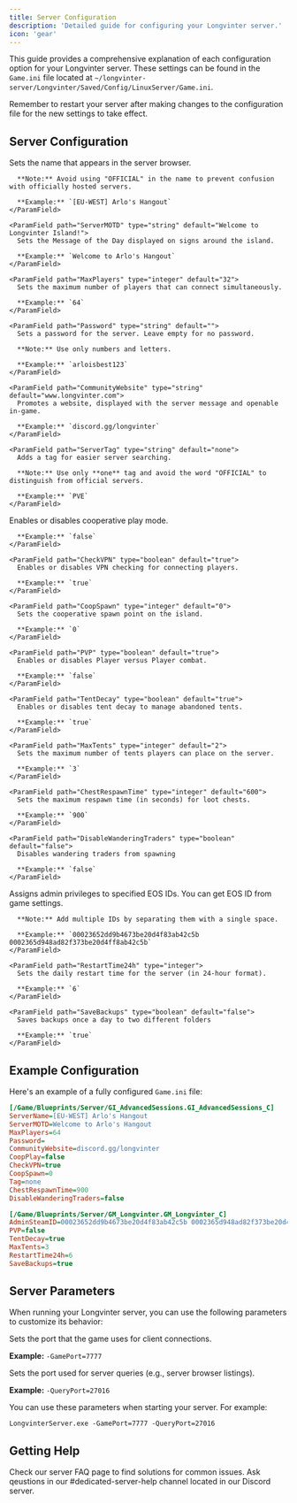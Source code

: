 ```yaml
---
title: Server Configuration
description: 'Detailed guide for configuring your Longvinter server.'
icon: 'gear'
---
```


This guide provides a comprehensive explanation of each configuration option for your Longvinter server. These settings can be found in the `Game.ini` file located at `~/longvinter-server/Longvinter/Saved/Config/LinuxServer/Game.ini`.

<Note>
Remember to restart your server after making changes to the configuration file for the new settings to take effect.
</Note>

## Server Configuration

<AccordionGroup>
  <Accordion icon="server" title="Server Settings">
    <ParamField path="ServerName" type="string" default="Unnamed Island">
      Sets the name that appears in the server browser.
      
      **Note:** Avoid using "OFFICIAL" in the name to prevent confusion with officially hosted servers.

      **Example:** `[EU-WEST] Arlo's Hangout`
    </ParamField>

    <ParamField path="ServerMOTD" type="string" default="Welcome to Longvinter Island!">
      Sets the Message of the Day displayed on signs around the island.

      **Example:** `Welcome to Arlo's Hangout`
    </ParamField>

    <ParamField path="MaxPlayers" type="integer" default="32">
      Sets the maximum number of players that can connect simultaneously.

      **Example:** `64`
    </ParamField>

    <ParamField path="Password" type="string" default="">
      Sets a password for the server. Leave empty for no password.
      
      **Note:** Use only numbers and letters.

      **Example:** `arloisbest123`
    </ParamField>

    <ParamField path="CommunityWebsite" type="string" default="www.longvinter.com">
      Promotes a website, displayed with the server message and openable in-game.

      **Example:** `discord.gg/longvinter`
    </ParamField>

    <ParamField path="ServerTag" type="string" default="none">
      Adds a tag for easier server searching.
      
      **Note:** Use only **one** tag and avoid the word "OFFICIAL" to distinguish from official servers.

      **Example:** `PVE`
    </ParamField>
  </Accordion>

  <Accordion icon="users-rectangle" title="Gameplay Settings">
    <ParamField path="CoopPlay" type="boolean" default="false">
      Enables or disables cooperative play mode.

      **Example:** `false`
    </ParamField>

    <ParamField path="CheckVPN" type="boolean" default="true">
      Enables or disables VPN checking for connecting players.

      **Example:** `true`
    </ParamField>

    <ParamField path="CoopSpawn" type="integer" default="0">
      Sets the cooperative spawn point on the island.

      **Example:** `0`
    </ParamField>

    <ParamField path="PVP" type="boolean" default="true">
      Enables or disables Player versus Player combat.

      **Example:** `false`
    </ParamField>

    <ParamField path="TentDecay" type="boolean" default="true">
      Enables or disables tent decay to manage abandoned tents.

      **Example:** `true`
    </ParamField>

    <ParamField path="MaxTents" type="integer" default="2">
      Sets the maximum number of tents players can place on the server.

      **Example:** `3`
    </ParamField>

    <ParamField path="ChestRespawnTime" type="integer" default="600">
      Sets the maximum respawn time (in seconds) for loot chests.

      **Example:** `900`
    </ParamField>

    <ParamField path="DisableWanderingTraders" type="boolean" default="false">
      Disables wandering traders from spawning

      **Example:** `false`
    </ParamField>
  </Accordion>

  <Accordion icon="user-gear" title="Admin Settings">
    <ParamField path="AdminSteamID" type="string" default="">
      Assigns admin privileges to specified EOS IDs. You can get EOS ID from game settings. 
      
      **Note:** Add multiple IDs by separating them with a single space.

      **Example:** `00023652dd9b4673be20d4f83ab42c5b 0002365d948ad82f373be20d4ff8ab42c5b`
    </ParamField>

    <ParamField path="RestartTime24h" type="integer">
      Sets the daily restart time for the server (in 24-hour format).

      **Example:** `6` 
    </ParamField>

    <ParamField path="SaveBackups" type="boolean" default="false">
      Saves backups once a day to two different folders

      **Example:** `true` 
    </ParamField>
  </Accordion>
</AccordionGroup>

## Example Configuration

Here's an example of a fully configured `Game.ini` file:

```ini
[/Game/Blueprints/Server/GI_AdvancedSessions.GI_AdvancedSessions_C]
ServerName=[EU-WEST] Arlo's Hangout
ServerMOTD=Welcome to Arlo's Hangout
MaxPlayers=64
Password=
CommunityWebsite=discord.gg/longvinter
CoopPlay=false
CheckVPN=true
CoopSpawn=0
Tag=none
ChestRespawnTime=900
DisableWanderingTraders=false

[/Game/Blueprints/Server/GM_Longvinter.GM_Longvinter_C]
AdminSteamID=00023652dd9b4673be20d4f83ab42c5b 0002365d948ad82f373be20d4ff8ab42c5b
PVP=false
TentDecay=true
MaxTents=3
RestartTime24h=6
SaveBackups=true
```

## Server Parameters

When running your Longvinter server, you can use the following parameters to customize its behavior:

<ParamField query="-GamePort" type="integer" default="7777">
  Sets the port that the game uses for client connections.

  **Example:** `-GamePort=7777`
</ParamField>

<ParamField query="-QueryPort" type="integer" default="27016">
  Sets the port used for server queries (e.g., server browser listings).

  **Example:** `-QueryPort=27016`
</ParamField>

You can use these parameters when starting your server. For example:

```shell
LongvinterServer.exe -GamePort=7777 -QueryPort=27016
```

## Getting Help

<CardGroup cols={2}>
  <Card title="FAQ" icon="question" href="/server/faq">
    Check our server FAQ page to find solutions for common issues.
  </Card>
  <Card title="Discord" icon="discord" href="https://discord.gg/longvinter">
    Ask qeustions in our #dedicated-server-help channel located in our Discord server.
  </Card>
</CardGroup>
